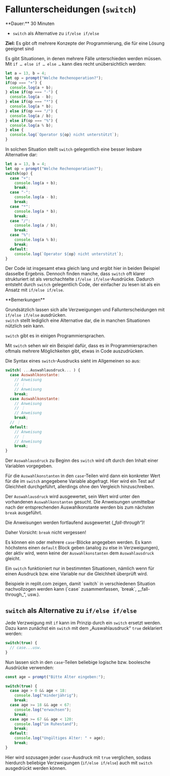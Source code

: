 
# Fallunterscheidungen (`switch`)

<Callout>
  **Dauer:** 30 Minuten

  - `switch` als Alternative zu `if/else if/else`

  **Ziel:** Es gibt oft mehrere Konzepte der Programmierung, die für eine Lösung geeignet sind
</Callout>

Es gibt Situationen, in denen mehrere Fälle unterschieden werden 
müssen. Mit `if … else if … else …` kann dies recht 
unübersichtlich werden:

```js
let a = 13, b = 4;	
let op = prompt("Welche Rechenoperation?");
if(op === "+") {
  console.log(a + b);
} else if(op === "-") {
  console.log(a - b);
} else if(op === "*") {
  console.log(a * b);
} else if(op === "/") {
  console.log(a / b);
} else if(op === "%") {
  console.log(a % b);
} else {
  console.log(`Operator ${op} nicht unterstützt`);
}
```

In solchen Situation stellt `switch` gelegentlich eine besser 
lesbare Alternative dar:

```javascript
let a = 13, b = 4;	
let op = prompt("Welche Rechenoperation?");
switch(op) {
  case "+":
    console.log(a + b);
    break;
  case "-":
    console.log(a - b);
    break;
  case "*":
    console.log(a * b);
    break;
  case "/":
    console.log(a / b);
    break;
  case "%":
    console.log(a % b);
    break;
  default:
    console.log(`Operator ${op} nicht unterstützt`);
}
```

Der Code ist insgesamt etwa gleich lang und ergibt hier in 
beiden Beispiel dasselbe Ergebnis. Dennoch finden manche,
dass `switch` oft klarer strukturiert ist als verschachtelte
`if/else if/else`-Ausdrücke. Dadurch entsteht durch `switch`
gelegentlich Code, der einfacher zu lesen ist als ein Ansatz
mit `if/else if/else`. 

<Callout type="warning">
**Bemerkungen**

Grundsätzlich lassen sich alle Verzweigungen und 
Fallunterscheidungen mit `if/else if/else` ausdrücken.  
`switch` stellt lediglich eine Alternative dar, die in
manchen Situationen nützlich sein kann.

`switch` gibt es in einigen Programmiersprachen.

Mit `switch` sehen wir ein Beispiel dafür, dass es in
Programmiersprachen oftmals mehrere Möglichkeiten gibt,
etwas in Code auszudrücken.
</Callout>


Die Syntax eines `switch`-Ausdrucks sieht im Allgemeinen so aus:

```javascript
switch( ...Auswahlausdruck... ) {
  case Auswahlkonstante:
    // Anweisung
    // ⋮
    // Anweisung
    break;
  case Auswahlkonstante:
    // Anweisung
    // ⋮
    // Anweisung
    break;
  // ⋮
  default:
    // Anweisung
    // ⋮
    // Anweisung
    break;
}
```

Der `Auswahlausdruck` zu Beginn des `switch` wird oft durch 
den Inhalt einer Variablen vorgegeben.

Für die `Auswahlkonstanten` in den `case`-Teilen 
wird dann ein konkreter Wert für die im `switch`
angegebene Variable abgefragt. Hier wird ein Test 
auf Gleichheit durchgeführt, allerdings ohne den 
Vergleich hinzuschreiben.

Der `Auswahlausdruck` wird ausgewertet, sein Wert 
wird unter den vorhandenen `Auswahlkonstanten`
gesucht. Die Anweisungen unmittelbar nach der 
entsprechenden Auswahlkonstante werden bis zum 
nächsten `break` ausgeführt.

Die Anweisungen werden fortlaufend ausgewertet 
(„_fall-through“_)!
    
Daher Vorsicht: `break` nicht vergessen!

Es können ein oder mehrere `case`-Blöcke angegeben 
werden. Es kann höchstens einen `default` Block 
geben (analog zu else in Verzweigungen), der aktiv
wird, wenn keine der `Auswahlkonstanten` dem
`Auswahlausdruck` gleicht.

Ein `switch` funktioniert nur in bestimmten 
Situationen, nämlich wenn für einen Ausdruck bzw.
eine Variable nur die Gleichheit überprüft wird.

<Callout type="warning">
Beispiele in replit.com zeigen, damit `switch`
in verschiedenen Situation nachvollzogen werden 
kann (`case` zusammenfassen, `break`, 
„_fall-through_“, usw.).
</Callout>

## `switch` als Alternative zu `if/else if/else`

Jede Verzweigung mit `if` kann im Prinzip durch
ein `switch` ersetzt werden. Dazu kann zunächst
ein `switch` mit dem „Auswahlausdruck“ `true`
deklariert werden:

```js
switch(true) {
  // case...usw.
}
```

Nun lassen sich in den `case`-Teilen beliebige
logische bzw. boolesche Ausdrücke verwenden:

```js
const age = prompt("Bitte Alter eingeben:");

switch(true) {
  case age > 0 && age < 18:
    console.log("minderjährig");
    break;
  case age >= 18 && age < 67:
    console.log("erwachsen");
    break;
  case age >= 67 && age < 120:
    console.log("im Ruhestand");
    break;
  default:
    console.log("Ungültiges Alter: " + age);
    break;
}
```

Hier wird sozusagen jeder `case`-Ausdruck mit `true`
verglichen, sodass hierdurch beliebige Verzweigungen
(`if/else if/else`) auch mit `switch` 
ausgedrückt werden können.
